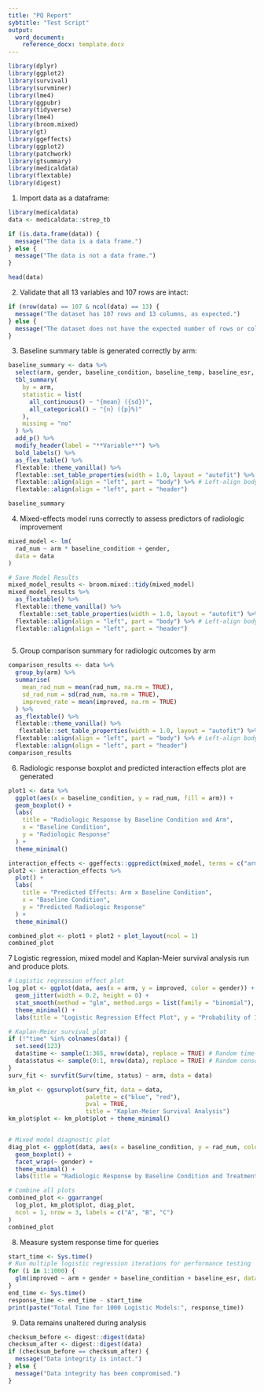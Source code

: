 ```yaml
---
title: "PQ Report"
sybtitle: "Test Script"
output:
  word_document:
    reference_docx: template.docx
---
```


```r
library(dplyr)
library(ggplot2)
library(survival)
library(survminer)
library(lme4) 
library(ggpubr)
library(tidyverse)
library(lme4)
library(broom.mixed)
library(gt)
library(ggeffects)
library(ggplot2)
library(patchwork)
library(gtsummary)
library(medicaldata)
library(flextable)
library(digest)
```

1. Import data as a dataframe:

```r
library(medicaldata)
data <- medicaldata::strep_tb

if (is.data.frame(data)) {
  message("The data is a data frame.")
} else {
  message("The data is not a data frame.")
}
```

```r
head(data)
```

2. Validate that all 13 variables and 107 rows are intact:

```r
if (nrow(data) == 107 & ncol(data) == 13) {
  message("The dataset has 107 rows and 13 columns, as expected.")
} else {
  message("The dataset does not have the expected number of rows or columns.")
}
```

3. Baseline summary table is generated correctly by arm:

```r

baseline_summary <- data %>%
  select(arm, gender, baseline_condition, baseline_temp, baseline_esr, baseline_cavitation) %>%
  tbl_summary(
    by = arm,
    statistic = list(
      all_continuous() ~ "{mean} ({sd})",
      all_categorical() ~ "{n} ({p}%)"
    ),
    missing = "no"
  ) %>%
  add_p() %>%
  modify_header(label = "**Variable**") %>%
  bold_labels() %>% 
  as_flex_table() %>%
  flextable::theme_vanilla() %>% 
  flextable::set_table_properties(width = 1.0, layout = "autofit") %>%
  flextable::align(align = "left", part = "body") %>% # Left-align body text
  flextable::align(align = "left", part = "header") 

baseline_summary
```

4. Mixed-effects model runs correctly to assess predictors of radiologic improvement

```r
mixed_model <- lm(
  rad_num ~ arm * baseline_condition + gender,
  data = data
)

# Save Model Results
mixed_model_results <- broom.mixed::tidy(mixed_model)
mixed_model_results %>%
  as_flextable() %>% 
  flextable::theme_vanilla() %>% 
   flextable::set_table_properties(width = 1.0, layout = "autofit") %>%
  flextable::align(align = "left", part = "body") %>% # Left-align body text
  flextable::align(align = "left", part = "header") 
  
```

5. Group comparison summary for radiologic outcomes by arm 

```r
comparison_results <- data %>%
  group_by(arm) %>%
  summarise(
    mean_rad_num = mean(rad_num, na.rm = TRUE),
    sd_rad_num = sd(rad_num, na.rm = TRUE),
    improved_rate = mean(improved, na.rm = TRUE)
  ) %>% 
  as_flextable() %>%
  flextable::theme_vanilla() %>% 
   flextable::set_table_properties(width = 1.0, layout = "autofit") %>%
  flextable::align(align = "left", part = "body") %>% # Left-align body text
  flextable::align(align = "left", part = "header") 
comparison_results
```

6. Radiologic response boxplot and predicted interaction effects plot are generated 

```r
plot1 <- data %>%
  ggplot(aes(x = baseline_condition, y = rad_num, fill = arm)) +
  geom_boxplot() +
  labs(
    title = "Radiologic Response by Baseline Condition and Arm",
    x = "Baseline Condition",
    y = "Radiologic Response"
  ) +
  theme_minimal()

interaction_effects <- ggeffects::ggpredict(mixed_model, terms = c("arm", "baseline_condition"))
plot2 <- interaction_effects %>%
  plot() +
  labs(
    title = "Predicted Effects: Arm x Baseline Condition",
    x = "Baseline Condition",
    y = "Predicted Radiologic Response"
  ) +
  theme_minimal()

combined_plot <- plot1 + plot2 + plot_layout(ncol = 1)
combined_plot
```

7 Logistic regression, mixed model and Kaplan-Meier survival analysis run and produce plots.

```r
# Logistic regression effect plot
log_plot <- ggplot(data, aes(x = arm, y = improved, color = gender)) +
  geom_jitter(width = 0.2, height = 0) +
  stat_smooth(method = "glm", method.args = list(family = "binomial"), se = TRUE) +
  theme_minimal() +
  labs(title = "Logistic Regression Effect Plot", y = "Probability of Improvement")

# Kaplan-Meier survival plot
if (!"time" %in% colnames(data)) {
  set.seed(123)
  data$time <- sample(1:365, nrow(data), replace = TRUE) # Random time-to-event data
  data$status <- sample(0:1, nrow(data), replace = TRUE) # Random censoring data
}
surv_fit <- survfit(Surv(time, status) ~ arm, data = data)

km_plot <- ggsurvplot(surv_fit, data = data, 
                      palette = c("blue", "red"), 
                      pval = TRUE, 
                      title = "Kaplan-Meier Survival Analysis") 
km_plot$plot <- km_plot$plot + theme_minimal()


# Mixed model diagnostic plot
diag_plot <- ggplot(data, aes(x = baseline_condition, y = rad_num, color = arm)) +
  geom_boxplot() +
  facet_wrap(~ gender) +
  theme_minimal() +
  labs(title = "Radiologic Response by Baseline Condition and Treatment Arm")

# Combine all plots
combined_plot <- ggarrange(
  log_plot, km_plot$plot, diag_plot,
  ncol = 1, nrow = 3, labels = c("A", "B", "C")
)
combined_plot
```

8. Measure system response time for queries

```r
start_time <- Sys.time()
# Run multiple logistic regression iterations for performance testing
for (i in 1:1000) {
  glm(improved ~ arm + gender + baseline_condition + baseline_esr, data = data, family = binomial)
}
end_time <- Sys.time()
response_time <- end_time - start_time
print(paste("Total Time for 1000 Logistic Models:", response_time))

```

9. Data remains unaltered during analysis 

```r
checksum_before <- digest::digest(data)
checksum_after <- digest::digest(data)
if (checksum_before == checksum_after) {
  message("Data integrity is intact.")
} else {
  message("Data integrity has been compromised.")
}
```

